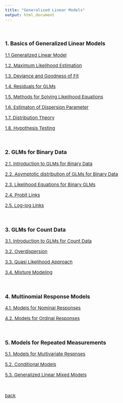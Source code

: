 ```yaml
---
title: "Generalized Linear Models"
output: html_document
---
```


<style type="text/css">

body, td {
   font-size: 15px;
}
pre {
  font-size: 15px
}
</style>



<br>


### 1. Basics of Generalized Linear Models

[1.1 Generalized Linear Model](./glm/1_1.html)

[1.2. Maximum Likelihood Estimation](./glm/1_2.html)

[1.3. Deviance and Goodness of Fit](./glm/1_3.html)

[1.4. Residuals for GLMs](./glm/1_4.html)

[1.5. Methods for Solving Likelihood Equations](./glm/1_5.html)

[1.6. Estimaton of Dispersion Parameter](./glm/1_6.html)

[1.7. Distribution Theory](./glm/1_7.html)

[1.8. Hypothesis Testing](./glm/1_8.html)

&nbsp;&nbsp;

### 2. GLMs for Binary Data

[2.1. Introduction to GLMs for Binary Data](./glm/2_1.html)

[2.2. Asymptotic distribution of GLMs for Binary Data](./glm/2_2.html)

[2.3. Likelihood Equations for Binary GLMs](./glm/2_3.html)

[2.4. Probit Links](./glm/2_4.html)

[2.5. Log-log Links](./glm/2_5.html)

&nbsp;&nbsp;

### 3. GLMs for Count Data

[3.1. Introduction to GLMs for Count Data](./glm/3_1.html)

[3.2. Overdispersion](./glm/3_2.html)

[3.3. Quasi Likelihood Approach](./glm/3_3.html)

[3.4. Mixture Modeling](./glm/3_4.html)

&nbsp;&nbsp;

### 4. Multinomial Response Models

[4.1. Models for Nominal Responses](./glm/4_1.html)

[4.2. Models for Ordinal Responses](./glm/4_2.html)

&nbsp;&nbsp;

### 5. Models for Repeated Measurements

[5.1. Models for Multivariate Respnses](./glm/5_1.html)

[5.2. Conditional Models](./glm/5_2.html)

[5.3. Generalized Linear Mixed Models](./glm/5_3.html)

&nbsp;&nbsp;

[back](./index.html)
